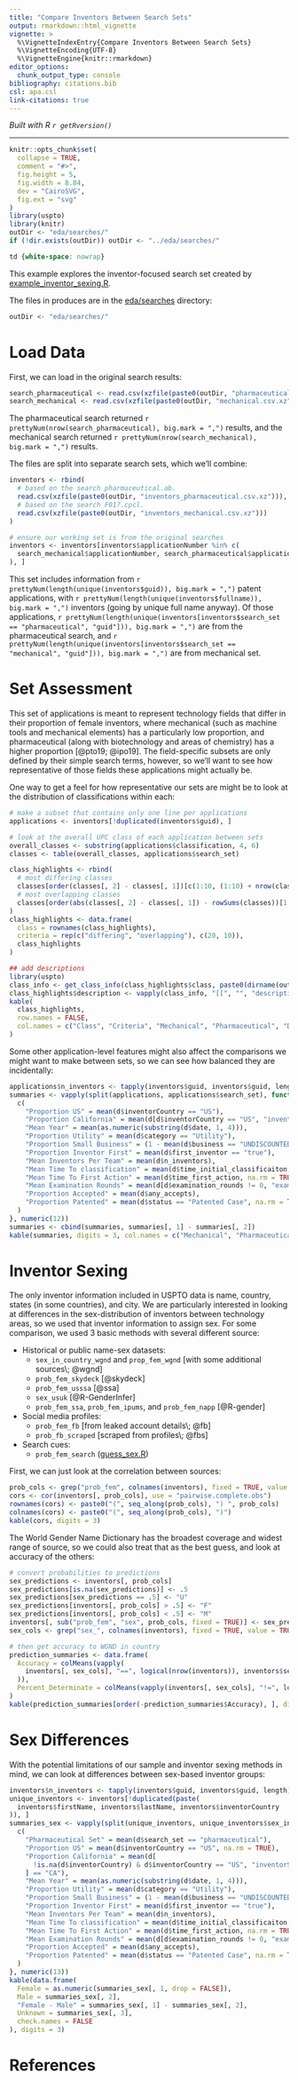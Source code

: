 ```yaml
---
title: "Compare Inventors Between Search Sets"
output: rmarkdown::html_vignette
vignette: >
  %\VignetteIndexEntry{Compare Inventors Between Search Sets}
  %\VignetteEncoding{UTF-8}
  %\VignetteEngine{knitr::rmarkdown}
editor_options: 
  chunk_output_type: console
bibliography: citations.bib
csl: apa.csl
link-citations: true
---
```

  
*Built with R 
`r getRversion()`*
  
***

```r
knitr::opts_chunk$set(
  collapse = TRUE,
  comment = "#>",
  fig.height = 5,
  fig.width = 8.84,
  dev = "CairoSVG",
  fig.ext = "svg"
)
library(uspto)
library(knitr)
outDir <- "eda/searches/"
if (!dir.exists(outDir)) outDir <- "../eda/searches/"
```

```css
td {white-space: nowrap}
```

This example explores the inventor-focused search set created by [example_inventor_sexing.R](https://github.com/uva-bi-sdad/uspto/blob/main/eda/example_inventor_sexing.R).

The files in produces are in the [eda/searches](https://github.com/uva-bi-sdad/uspto/tree/main/eda/searches) directory:
```r
outDir <- "eda/searches/"
```

# Load Data

First, we can load in the original search results:
```r
search_pharmaceutical <- read.csv(xzfile(paste0(outDir, "pharmaceutical.csv.xz")))
search_mechanical <- read.csv(xzfile(paste0(outDir, "mechanical.csv.xz")))
```

The pharmaceutical search returned `r prettyNum(nrow(search_pharmaceutical), big.mark = ",")` results, and the mechanical search
returned `r prettyNum(nrow(search_mechanical), big.mark = ",")` results.

The files are split into separate search sets, which we'll combine:
```r
inventors <- rbind(
  # based on the search pharmaceutical.ab.
  read.csv(xzfile(paste0(outDir, "inventors_pharmaceutical.csv.xz"))),
  # based on the search F01?.cpcl.
  read.csv(xzfile(paste0(outDir, "inventors_mechanical.csv.xz")))
)

# ensure our working set is from the original searches
inventors <- inventors[inventors$applicationNumber %in% c(
  search_mechanical$applicationNumber, search_pharmaceutical$applicationNumber
), ]
```

This set includes information from `r prettyNum(length(unique(inventors$guid)), big.mark = ",")` patent applications, with
`r prettyNum(length(unique(inventors$fullname)), big.mark = ",")` inventors (going by unique full name anyway). Of those
applications, `r prettyNum(length(unique(inventors[inventors$search_set == "pharmaceutical", "guid"])), big.mark = ",")`
are from the pharmaceutical search, and
`r prettyNum(length(unique(inventors[inventors$search_set == "mechanical", "guid"])), big.mark = ",")` are from mechanical set.

# Set Assessment

This set of applications is meant to represent technology fields that differ in their proportion of
female inventors, where mechanical (such as machine tools and mechanical elements) has a particularly
low proportion, and pharmaceutical (along with biotechnology and areas of chemistry) has a higher
proportion [@pto19; @ipo19]. The field-specific subsets are only defined by their simple search terms,
however, so we'll want to see how representative of those fields these applications might actually be.

One way to get a feel for how representative our sets are might be to look at the distribution of
classifications within each:
```r
# make a subset that contains only one line per applications
applications <- inventors[!duplicated(inventors$guid), ]

# look at the overall UPC class of each application between sets
overall_classes <- substring(applications$classification, 4, 6)
classes <- table(overall_classes, applications$search_set)

class_highlights <- rbind(
  # most differing classes
  classes[order(classes[, 2] - classes[, 1])[c(1:10, (1:10) + nrow(classes) - 10)], ],
  # most overlapping classes
  classes[order(abs(classes[, 2] - classes[, 1]) - rowSums(classes))[1:10], ]
)
class_highlights <- data.frame(
  class = rownames(class_highlights),
  criteria = rep(c("differing", "overlapping"), c(20, 10)),
  class_highlights
)

## add descriptions
library(uspto)
class_info <- get_class_info(class_highlights$class, paste0(dirname(outDir), "/original/class_info"))
class_highlights$description <- vapply(class_info, "[[", "", "description")
kable(
  class_highlights,
  row.names = FALSE,
  col.names = c("Class", "Criteria", "Mechanical", "Pharmaceutical", "Description")
)
```

Some other application-level features might also affect the comparisons we might want to make between sets,
so we can see how balanced they are incidentally:
```r
applications$n_inventors <- tapply(inventors$guid, inventors$guid, length)[applications$guid]
summaries <- vapply(split(applications, applications$search_set), function(d) {
  c(
    "Proportion US" = mean(d$inventorCountry == "US"),
    "Proportion California" = mean(d[d$inventorCountry == "US", "inventorState"] == "CA"),
    "Mean Year" = mean(as.numeric(substring(d$date, 1, 4))),
    "Proportion Utility" = mean(d$category == "Utility"),
    "Proportion Small Business" = (1 - mean(d$business == "UNDISCOUNTED")),
    "Proportion Inventor First" = mean(d$first_inventor == "true"),
    "Mean Inventors Per Team" = mean(d$n_inventors),
    "Mean Time To classification" = mean(d$time_initial_classificaiton, na.rm = TRUE),
    "Mean Time To First Action" = mean(d$time_first_action, na.rm = TRUE),
    "Mean Examination Rounds" = mean(d[d$examination_rounds != 0, "examination_rounds"]),
    "Proportion Accepted" = mean(d$any_accepts),
    "Proportion Patented" = mean(d$status == "Patented Case", na.rm = TRUE)
  )
}, numeric(12))
summaries <- cbind(summaries, summaries[, 1] - summaries[, 2])
kable(summaries, digits = 3, col.names = c("Mechanical", "Pharmaceutical", "Mechanical - Pharmaceutical"))
```

# Inventor Sexing

The only inventor information included in USPTO data is name, country, states (in some countries),
and city. We are particularly interested in looking at differences in the sex-distribution
of inventors between technology areas, so we used that inventor information to assign sex.
For some comparison, we used 3 basic methods with several different source:

- Historical or public name-sex datasets:
  - `sex_in_country_wgnd` and `prop_fem_wgnd` [with some additional sources\; @wgnd]
  - `prob_fem_skydeck` [@skydeck]
  - `prob_fem_usssa` [@ssa]
  - `sex_usuk` [@R-GenderInfer]
  - `prob_fem_ssa`, `prob_fem_ipums`, and `prob_fem_napp` [@R-gender]
- Social media profiles:
  - `prob_fem_fb` [from leaked account details\; @fb]
  - `prob_fb_scraped` [scraped from profiles\; @fbs]
- Search cues:
  - `prob_fem_search` ([guess_sex.R](https://github.com/miserman/lusilab/blob/main/R/guess_sex.R))

First, we can just look at the correlation between sources:
```r
prob_cols <- grep("prob_fem", colnames(inventors), fixed = TRUE, value = TRUE)
cors <- cor(inventors[, prob_cols], use = "pairwise.complete.obs")
rownames(cors) <- paste0("(", seq_along(prob_cols), ") ", prob_cols)
colnames(cors) <- paste0("(", seq_along(prob_cols), ")")
kable(cors, digits = 3)
```

The World Gender Name Dictionary has the broadest coverage and widest range of source,
so we could also treat that as the best guess, and look at accuracy of the others:
```r
# convert probabilities to predictions
sex_predictions <- inventors[, prob_cols]
sex_predictions[is.na(sex_predictions)] <- .5
sex_predictions[sex_predictions == .5] <- "U"
sex_predictions[inventors[, prob_cols] > .5] <- "F"
sex_predictions[inventors[, prob_cols] < .5] <- "M"
inventors[, sub("prob_fem", "sex", prob_cols, fixed = TRUE)] <- sex_predictions
sex_cols <- grep("sex_", colnames(inventors), fixed = TRUE, value = TRUE)

# then get accuracy to WGND in country
prediction_summaries <- data.frame(
  Accuracy = colMeans(vapply(
    inventors[, sex_cols], "==", logical(nrow(inventors)), inventors$sex_in_country_wgnd
  )),
  Percent_Determinate = colMeans(vapply(inventors[, sex_cols], "!=", logical(nrow(inventors)), "U"))
)
kable(prediction_summaries[order(-prediction_summaries$Accuracy), ], digits = 3)
```

# Sex Differences

With the potential limitations of our sample and inventor sexing methods in mind, 
we can look at differences between sex-based inventor groups:
```r
inventors$n_inventors <- tapply(inventors$guid, inventors$guid, length)[inventors$guid]
unique_inventors <- inventors[!duplicated(paste(
  inventors$firstName, inventors$lastName, inventors$inventorCountry
)), ]
summaries_sex <- vapply(split(unique_inventors, unique_inventors$sex_in_country_wgnd), function(d) {
  c(
    "Pharmaceutical Set" = mean(d$search_set == "pharmaceutical"),
    "Proportion US" = mean(d$inventorCountry == "US", na.rm = TRUE),
    "Proportion California" = mean(d[
      !is.na(d$inventorCountry) & d$inventorCountry == "US", "inventorState"
    ] == "CA"),
    "Mean Year" = mean(as.numeric(substring(d$date, 1, 4))),
    "Proportion Utility" = mean(d$category == "Utility"),
    "Proportion Small Business" = (1 - mean(d$business == "UNDISCOUNTED")),
    "Proportion Inventor First" = mean(d$first_inventor == "true"),
    "Mean Inventors Per Team" = mean(d$n_inventors),
    "Mean Time To classification" = mean(d$time_initial_classificaiton, na.rm = TRUE),
    "Mean Time To First Action" = mean(d$time_first_action, na.rm = TRUE),
    "Mean Examination Rounds" = mean(d[d$examination_rounds != 0, "examination_rounds"]),
    "Proportion Accepted" = mean(d$any_accepts),
    "Proportion Patented" = mean(d$status == "Patented Case", na.rm = TRUE)
  )
}, numeric(13))
kable(data.frame(
  Female = as.numeric(summaries_sex[, 1, drop = FALSE]),
  Male = summaries_sex[, 2],
  "Female - Male" = summaries_sex[, 1] - summaries_sex[, 2],
  Unknown = summaries_sex[, 3],
  check.names = FALSE
), digits = 3)
```

# References
